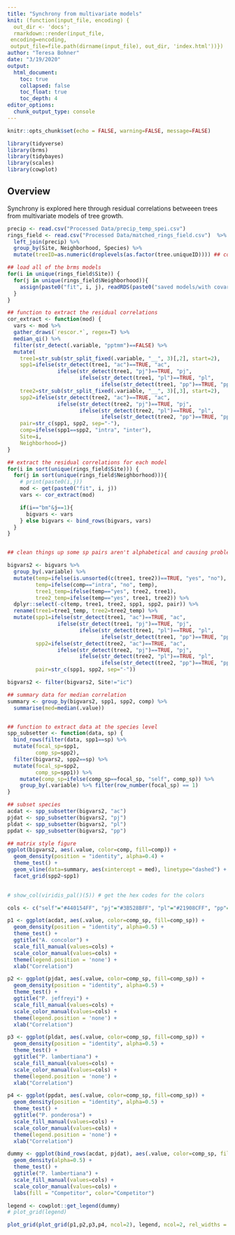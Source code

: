 ```yaml
---
title: "Synchrony from multivariate models"
knit: (function(input_file, encoding) {
  out_dir <- 'docs';
  rmarkdown::render(input_file,
 encoding=encoding,
 output_file=file.path(dirname(input_file), out_dir, 'index.html'))})
author: "Teresa Bohner"
date: "3/19/2020"
output: 
  html_document:
    toc: true
    collapsed: false
    toc_float: true
    toc_depth: 4
editor_options: 
  chunk_output_type: console
---
```


```r
knitr::opts_chunk$set(echo = FALSE, warning=FALSE, message=FALSE)
```

```r
library(tidyverse)
library(brms)
library(tidybayes)
library(scales)
library(cowplot)
```

## Overview

Synchrony is explored here through residual correlations betweeen trees from multivariate models of tree growth.
```r
precip <- read.csv("Processed Data/precip_temp_spei.csv")
rings_field <- read.csv("Processed Data/matched_rings_field.csv")  %>% 
  left_join(precip) %>% 
  group_by(Site, Neighborhood, Species) %>% 
  mutate(treeID=as.numeric(droplevels(as.factor(tree.uniqueID)))) ## counter id if we want it rather than unique ID

```

```r
## load all of the brms models
for(i in unique(rings_field$Site)) {
  for(j in unique(rings_field$Neighborhood)){
    assign(paste0("fit", i, j), readRDS(paste0("saved models/with covar/fit", i, j, ".rds")), envir = .GlobalEnv)
  }
}

```


``` r
## function to extract the residual correlations
cor_extract <- function(mod) {
  vars <- mod %>% 
  gather_draws(`rescor.*`, regex=T) %>% 
  median_qi() %>% 
  filter(str_detect(.variable, "pptmm")==FALSE) %>% 
  mutate(
    tree1=str_sub(str_split_fixed(.variable, "__", 3)[,2], start=2),
    spp1=ifelse(str_detect(tree1, "ac")==TRUE, "ac", 
                ifelse(str_detect(tree1, "pj")==TRUE, "pj", 
                       ifelse(str_detect(tree1, "pl")==TRUE, "pl", 
                              ifelse(str_detect(tree1, "pp")==TRUE, "pp", "am")))),
    tree2=str_sub(str_split_fixed(.variable, "__", 3)[,3], start=2),
    spp2=ifelse(str_detect(tree2, "ac")==TRUE, "ac", 
                ifelse(str_detect(tree2, "pj")==TRUE, "pj", 
                       ifelse(str_detect(tree2, "pl")==TRUE, "pl", 
                              ifelse(str_detect(tree2, "pp")==TRUE, "pp", "am")))),
    pair=str_c(spp1, spp2, sep="-"),
    comp=ifelse(spp1==spp2, "intra", "inter"),
    Site=i,
    Neighborhood=j) 
}

## extract the residual correlations for each model
for(i in sort(unique(rings_field$Site))) {
  for(j in sort(unique(rings_field$Neighborhood))){
    # print(paste0(i,j))
    mod <- get(paste0("fit", i, j))
    vars <- cor_extract(mod)

    if(i=="bm"&j==1){
      bigvars <- vars
    } else bigvars <- bind_rows(bigvars, vars)
  }
}


## clean things up some sp pairs aren't alphabetical and causing problems...ie pj-pp isn't considered the same as pp-pj, this code fixes this 

bigvars2 <- bigvars %>% 
  group_by(.variable) %>% 
  mutate(temp=ifelse(is.unsorted(c(tree1, tree2))==TRUE, "yes", "no"),
         temp=ifelse(comp=="intra", "no", temp),
         tree1_temp=ifelse(temp=="yes", tree2, tree1),
         tree2_temp=ifelse(temp=="yes", tree1, tree2)) %>% 
  dplyr::select(-c(temp, tree1, tree2, spp1, spp2, pair)) %>% 
  rename(tree1=tree1_temp, tree2=tree2_temp) %>% 
  mutate(spp1=ifelse(str_detect(tree1, "ac")==TRUE, "ac", 
                ifelse(str_detect(tree1, "pj")==TRUE, "pj", 
                       ifelse(str_detect(tree1, "pl")==TRUE, "pl", 
                              ifelse(str_detect(tree1, "pp")==TRUE, "pp", "am")))),
         spp2=ifelse(str_detect(tree2, "ac")==TRUE, "ac", 
                ifelse(str_detect(tree2, "pj")==TRUE, "pj", 
                       ifelse(str_detect(tree2, "pl")==TRUE, "pl", 
                              ifelse(str_detect(tree2, "pp")==TRUE, "pp", "am")))),
         pair=str_c(spp1, spp2, sep="-"))

bigvars2 <- filter(bigvars2, Site!="ic")

## summary data for median correlation
summary <- group_by(bigvars2, spp1, spp2, comp) %>% 
  summarise(med=median(.value))


## function to extract data at the species level
spp_subsetter <- function(data, sp) {
  bind_rows(filter(data, spp1==sp) %>% 
  mutate(focal_sp=spp1,
         comp_sp=spp2),
  filter(bigvars2, spp2==sp) %>% 
  mutate(focal_sp=spp2,
         comp_sp=spp1)) %>% 
    mutate(comp_sp=ifelse(comp_sp==focal_sp, "self", comp_sp)) %>% 
    group_by(.variable) %>% filter(row_number(focal_sp) == 1)
}

## subset species
acdat <- spp_subsetter(bigvars2, "ac")
pjdat <- spp_subsetter(bigvars2, "pj")
pldat <- spp_subsetter(bigvars2, "pl")
ppdat <- spp_subsetter(bigvars2, "pp")

```

```r

## matrix style figure
ggplot(bigvars2, aes(.value, color=comp, fill=comp)) +
  geom_density(position = "identity", alpha=0.4) +
  theme_test() +
  geom_vline(data=summary, aes(xintercept = med), linetype="dashed") +
  facet_grid(spp2~spp1)
  

# show_col(viridis_pal()(5)) # get the hex codes for the colors

cols <- c("self"="#440154FF", "pj"="#3B528BFF", "pl"="#21908CFF", "pp"="#5DC863FF", "ac"="#FDE725FF") ## keep species cols consistent

p1 <- ggplot(acdat, aes(.value, color=comp_sp, fill=comp_sp)) +
  geom_density(position = "identity", alpha=0.5) +
  theme_test() +
  ggtitle("A. concolor") +
  scale_fill_manual(values=cols) +
  scale_color_manual(values=cols) +
  theme(legend.position = 'none') +
  xlab("Correlation")

p2 <- ggplot(pjdat, aes(.value, color=comp_sp, fill=comp_sp)) +
  geom_density(position = "identity", alpha=0.5) +
  theme_test() +
  ggtitle("P. jeffreyi") +
  scale_fill_manual(values=cols) +
  scale_color_manual(values=cols) +
  theme(legend.position = 'none') +
  xlab("Correlation")

p3 <- ggplot(pldat, aes(.value, color=comp_sp, fill=comp_sp)) +
  geom_density(position = "identity", alpha=0.5) +
  theme_test() +
  ggtitle("P. lambertiana") +
  scale_fill_manual(values=cols) +
  scale_color_manual(values=cols) +
  theme(legend.position = 'none') +
  xlab("Correlation")

p4 <- ggplot(ppdat, aes(.value, color=comp_sp, fill=comp_sp)) +
  geom_density(position = "identity", alpha=0.5) +
  theme_test() +
  ggtitle("P. ponderosa") +
  scale_fill_manual(values=cols) +
  scale_color_manual(values=cols) +
  theme(legend.position = 'none') +
  xlab("Correlation")

dummy <- ggplot(bind_rows(acdat, pjdat), aes(.value, color=comp_sp, fill=comp_sp)) +
  geom_density(alpha=0.5) +
  theme_test() +
  ggtitle("P. lambertiana") +
  scale_fill_manual(values=cols) +
  scale_color_manual(values=cols) +
  labs(fill = "Competitor", color="Competitor")

legend <- cowplot::get_legend(dummy)
# plot_grid(legend)

plot_grid(plot_grid(p1,p2,p3,p4, ncol=2), legend, ncol=2, rel_widths = c(1,.2))
```


